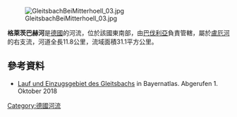 {{Coord|49.59259|N|12.19848|E|display=title}}
[[Image:GleitsbachBeiMitterhoell_03.jpg|right]]

'''格萊茨巴赫河'''是[[德國|德國]]的河流，位於該國東南部，由[[巴伐利亞|巴伐利亞]]負責管轄，屬於[[盧厄河_(納布河支流)|盧厄河]]的右支流，河道全長11.8公里，流域面積31.1平方公里。

==參考資料==
* [https://geoportal.bayern.de/bayernatlas/index.html?bgLayer=tk&X=5498316.04&Y=4522801.97&zoom=9&lang=de&topic=ba&catalogNodes=122 Lauf und Einzugsgebiet des Gleitsbachs] {{Wayback|url=https://geoportal.bayern.de/bayernatlas/index.html?bgLayer=tk&X=5498316.04&Y=4522801.97&zoom=9&lang=de&topic=ba&catalogNodes=122 |date=20181001142646 }} in Bayernatlas. Abgerufen 1. Oktober 2018

{{Germany-geo-stub}}
[[Category:德國河流|Category:德國河流]]